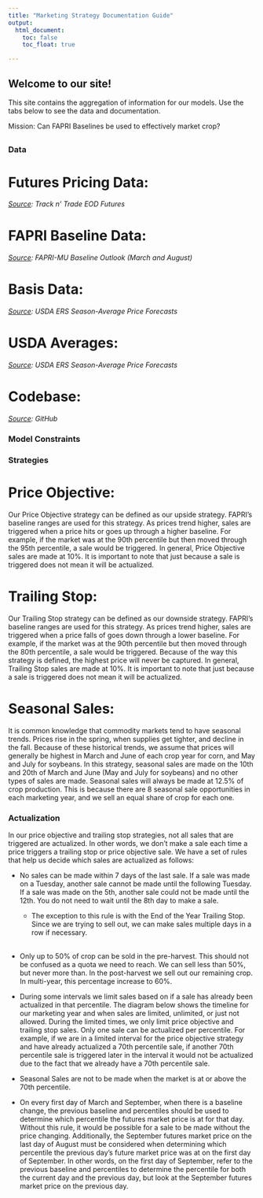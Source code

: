 ```yaml
---
title: "Marketing Strategy Documentation Guide"
output:
  html_document:
    toc: false
    toc_float: true

---
```


## Welcome to our site!
This site contains the aggregation of information for our models. Use the tabs 
below to see the data and documentation.

Mission: Can FAPRI Baselines be used to effectively market crop?

  
## {.tabset .tabset-fade}

### Data

<h1>Futures Pricing Data:</h1>
<i><a href = "https://www.trackntrade.com/futures/eod/">Source</a>: Track n' Trade EOD Futures</i>


<h1>FAPRI Baseline Data:</h1>
<i><a href = "https://www.fapri.missouri.edu/publications/outlook/">Source</a>: FAPRI-MU Baseline Outlook (March and August)</i>


<h1>Basis Data:</h1>
<i><a href = "https://www.ers.usda.gov/data-products/season-average-price-forecasts/">Source</a>: USDA ERS Season-Average Price Forecasts</i>


<h1>USDA Averages:</h1>
<i><a href = "https://www.ers.usda.gov/data-products/season-average-price-forecasts/">Source</a>: USDA ERS Season-Average Price Forecasts</i>


<h1>Codebase:</h1>
<i><a href = "https://github.com/fapri/main-model">Source</a>: GitHub</i>



### Model Constraints





### Strategies

<h1>Price Objective:</h1>

Our Price Objective strategy can be defined as our upside strategy. FAPRI’s 
baseline ranges are used for this strategy. As prices trend higher, sales are 
triggered when a price hits or goes up through a higher baseline. For example, 
if the market was at the 90th percentile but then moved through the 95th 
percentile, a sale would be triggered. In general, Price Objective sales are 
made at 10%. It is important to note that just because a sale is triggered 
does not mean it will be actualized.


<h1>Trailing Stop:</h1>

Our Trailing Stop strategy can be defined as our downside strategy. FAPRI’s 
baseline ranges are used for this strategy. As prices trend higher, sales are 
triggered when a price falls of goes down through a lower baseline. For 
example, if the market was at the 90th percentile but then moved through the 
80th percentile, a sale would be triggered. Because of the way this strategy 
is defined, the highest price will never be captured. In general, Trailing 
Stop sales are made at 10%. It is important to note that just because a sale 
is triggered does not mean it will be actualized.


<h1>Seasonal Sales:</h1>

It is common knowledge that commodity markets tend to have seasonal trends. 
Prices rise in the spring, when supplies get tighter, and decline in the fall. 
Because of these historical trends, we assume that prices will generally be 
highest in March and June of each crop year for corn, and May and July for 
soybeans. In this strategy, seasonal sales are made on the 10th and 20th of 
March and June (May and July for soybeans) and no other types of sales are 
made. Seasonal sales will always be made at 12.5% of crop production. This 
is because there are 8 seasonal sale opportunities in each marketing year, 
and we sell an equal share of crop for each one. 



### Actualization

In our price objective and trailing stop strategies, not all sales that are triggered are actualized. In other words, we don’t make a sale each time a price triggers a trailing stop or price objective sale. We have a set of rules that help us decide which sales are actualized as follows:

* No sales can be made within 7 days of the last sale. If a sale was made on a Tuesday, another sale cannot be made until the following Tuesday. If a sale was made on the 5th, another sale could not be made until the 12th. You do not need to wait until the 8th day to make a sale.
  
  + The exception to this rule is with the End of the Year Trailing Stop. Since we are trying to sell out, we can make sales multiple days in a row if necessary.
<br>
<br>
* Only up to 50% of crop can be sold in the pre-harvest. This should not be confused as a quota we need to reach. We can sell less than 50%, but never more than. In the post-harvest we sell out our remaining crop. In multi-year, this percentage increase to 60%.

* During some intervals we limit sales based on if a sale has already been actualized in that percentile. The diagram below shows the timeline for our marketing year and when sales are limited, unlimited, or just not allowed. During the limited times, we only limit price objective and trailing stop sales. Only one sale can be actualized per percentile. For example, if we are in a limited interval for the price objective strategy and have already actualized a 70th percentile sale, if another 70th percentile sale is triggered later in the interval it would not be actualized due to the fact that we already have a 70th percentile sale.

* Seasonal Sales are not to be made when the market is at or above the 70th percentile.

* On every first day of March and September, when there is a baseline change, the previous baseline and percentiles should be used to determine which percentile the futures market price is at for that day. Without this rule, it would be possible for a sale to be made without the price changing. Additionally, the September futures market price on the last day of August must be considered when determining which percentile the previous day’s future market price was at on the first day of September. In other words, on the first day of September, refer to the previous baseline and percentiles to determine the percentile for both the current day and the previous day, but look at the September futures market price on the previous day. 




##


